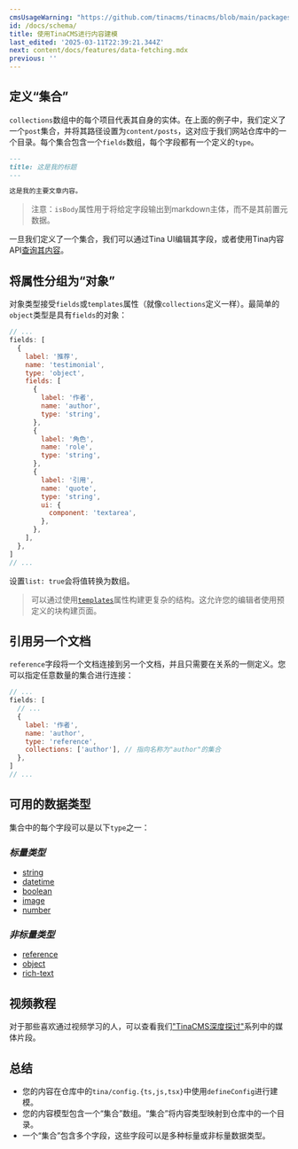 ```yaml
---
cmsUsageWarning: "https://github.com/tinacms/tinacms/blob/main/packages/tinacms/src/toolkit/react-sidebar/components/nav.tsx"
id: /docs/schema/
title: 使用TinaCMS进行内容建模
last_edited: '2025-03-11T22:39:21.344Z'
next: content/docs/features/data-fetching.mdx
previous: ''
---
```


## 定义“集合”

`collections`数组中的每个项目代表其自身的实体。在上面的例子中，我们定义了一个`post`集合，并将其路径设置为`content/posts`，这对应于我们网站仓库中的一个目录。每个集合包含一个`fields`数组，每个字段都有一个定义的`type`。

```md
---
title: 这是我的标题
---

这是我的主要文章内容。
```

> 注意：`isBody`属性用于将给定字段输出到markdown主体，而不是其前置元数据。

一旦我们定义了一个集合，我们可以通过Tina UI编辑其字段，或者使用Tina内容API[查询其内容](/docs/graphql/overview/)。

## 将属性分组为“对象”

对象类型接受`fields`或`templates`属性（就像`collections`定义一样）。最简单的`object`类型是具有`fields`的对象：

```js
// ...
fields: [
  {
    label: '推荐',
    name: 'testimonial',
    type: 'object',
    fields: [
      {
        label: '作者',
        name: 'author',
        type: 'string',
      },
      {
        label: '角色',
        name: 'role',
        type: 'string',
      },
      {
        label: '引用',
        name: 'quote',
        type: 'string',
        ui: {
          component: 'textarea',
        },
      },
    ],
  },
]
// ...
```

设置`list: true`会将值转换为数组。

> 可以通过使用[`templates`](/docs/reference/types/object/#with-multiple-templates)属性构建更复杂的结构。这允许您的编辑者使用预定义的块构建页面。

## 引用另一个文档

`reference`字段将一个文档连接到另一个文档，并且只需要在关系的一侧定义。您可以指定任意数量的集合进行连接：

```js
// ...
fields: [
  // ...
  {
    label: '作者',
    name: 'author',
    type: 'reference',
    collections: ['author'], // 指向名称为"author"的集合
  },
]
// ...
```

## 可用的数据类型

集合中的每个字段可以是以下`type`之一：

### *标量类型*

* [string](/docs/reference/types/string/)
* [datetime](/docs/reference/types/datetime/)
* [boolean](/docs/reference/types/boolean/)
* [image](/docs/reference/types/image/)
* [number](/docs/reference/types/number/)

### *非标量类型*

* [reference](/docs/reference/types/reference/)
* [object](/docs/reference/types/object/)
* [rich-text](/docs/reference/types/rich-text/)

## 视频教程

对于那些喜欢通过视频学习的人，可以查看我们["TinaCMS深度探讨"](https://www.youtube.com/watch?v=PcgnJDILv4w\&list=PLPar4H9PHKVqoCwZy79PHr8-W_vA3lAOB\&pp=iAQB)系列中的媒体片段。

<Youtube embedSrc="https://www.youtube.com/embed/PcgnJDILv4w?start=554&end=777" />

## 总结

* 您的内容在仓库中的`tina/config.{ts,js,tsx}`中使用`defineConfig`进行建模。
* 您的内容模型包含一个“集合”数组。“集合”将内容类型映射到仓库中的一个目录。
* 一个“集合”包含多个字段，这些字段可以是多种标量或非标量数据类型。